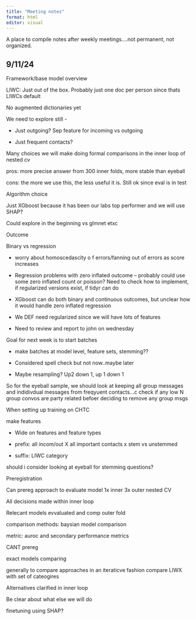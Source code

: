 ```yaml
---
title: "Meeting notes"
format: html
editor: visual
---
```


A place to compile notes after weekly meetings....not permanent, not organized.

## 9/11/24

Framework/base model overview

LIWC: Just out of the box. Probably just one doc per person since thats LIWCs default

No augmented dictionaries yet

We need to explore still -

-   Just outgoing? Sep feature for incoming vs outgoing

-   Just frequent contacts?

Many choices we will make doing formal comparisons in the inner loop of nested cv

pros: more precise answer from 300 inner folds, more stable than eyeball

cons: the more we use this, the less useful it is. Still ok since eval is in test

Algorithm choice

Just XGboost because it has been our labs top performer and we will use SHAP?

Could explore in the beginning vs glmnet etxc

Outcome

Binary vs regression

-   worry about homoscedascity o f errors/fanning out of errors as score increases

-   Regression problems with zero inflated outcome – probably could use some zero inflated count or poisson? Need to check how to implement, if regularized versions exist, if tidyr can do

-   XGboost can do both binary and continuous outcomes, but unclear how it would handle zero inflated regression

-   We DEF need regularized since we will have lots of features

-   Need to review and report to john on wednesday

Goal for next week is to start batches

-   make batches at model level, feature sets, stemming??

-   Considered spell check but not now..maybe later

-   Maybe resampling? Up2 down 1, up 1 down 1

So for the eyeball sample, we should look at keeping all group messages and indidivdual messages from freqyuent contacts...c check if any low N group convos are party related befoer deciding to remove any group msgs

When setting up training on CHTC

make features

-   Wide on features and feature types

-   prefix: all incom/out X all important contacts x stem vs unstemmed

-   suffix: LIWC category

should i consider looking at eyeball for stemming questions?

Preregistration

Can prereg approach to evaluate model 1x inner 3x outer nested CV

All decisions made within inner loop

Relecant models evvaluated and comp outer fold

comparison methods: baysian model comparison

metric: auroc and secondary performance metrics

CANT prereg

exact models comparing

generally to compare approaches in an iteraticve fashion compare LIWX with set of cateogires

Alternatives clarified in inner loop

Be clear about what else we will do

finetuning using SHAP?
